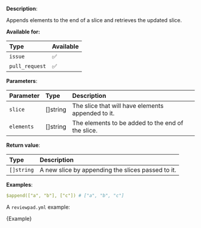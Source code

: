 
**Description**:

Appends elements to the end of a slice and retrieves the updated slice.

**Available for:**

| Type           | Available |
| :------------- | :-------- |
| `issue`        | ✅        |
| `pull_request` | ✅        |

**Parameters**:

| Parameter  | Type      | Description                                       |
| :--------- | :-------- | :------------------------------------------------ |
| `slice`    | \[]string | The slice that will have elements appended to it. |
| `elements` | \[]string | The elements to be added to the end of the slice. |

**Return value**:

| Type       | Description                                       |
| :--------- | :------------------------------------------------ |
| `[]string` | A new slice by appending the slices passed to it. |

**Examples**:

```yml
$append(["a", "b"], ["c"]) # ["a", "b", "c"]
```

A `reviewpad.yml` example:

<CodeBlock language="yml">{Example}</CodeBlock>
